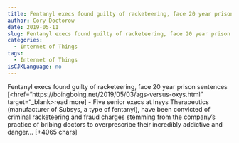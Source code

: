 ```yaml
---
title: Fentanyl execs found guilty of racketeering, face 20 year prison sentences 
author: Cory Doctorow
date: 2019-05-11
slug: Fentanyl execs found guilty of racketeering, face 20 year prison sentences-Cory Doctorow
categories: 
  - Internet of Things
tags: 
  - Internet of Things
isCJKLanguage: no 
---
```



Fentanyl execs found guilty of racketeering, face 20 year prison sentences [<href="https://boingboing.net/2019/05/03/ags-versus-oxys.html" target="_blank>read more</a>] 
- Five senior execs at Insys Therapeutics (manufacturer of Subsys, a type of fentanyl), have been convicted of criminal racketeering and fraud charges stemming from the company's practice of bribing doctors to overprescribe their incredibly addictive and danger… [+4065 chars] 
